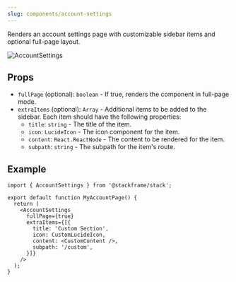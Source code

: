 ```yaml
---
slug: components/account-settings
---
```


Renders an account settings page with customizable sidebar items and optional full-page layout.

<div className="stack-image-showcase">
  <img src="../imgs/account-settings.png" alt="AccountSettings" />
</div>

## Props

- `fullPage` (optional): `boolean` - If true, renders the component in full-page mode.
- `extraItems` (optional): `Array` - Additional items to be added to the sidebar. Each item should have the following properties:
  - `title`: `string` - The title of the item.
  - `icon`: `LucideIcon` - The icon component for the item.
  - `content`: `React.ReactNode` - The content to be rendered for the item.
  - `subpath`: `string` - The subpath for the item's route.

## Example

```tsx
import { AccountSettings } from '@stackframe/stack';

export default function MyAccountPage() {
  return (
    <AccountSettings
      fullPage={true}
      extraItems={[{
        title: 'Custom Section',
        icon: CustomLucideIcon,
        content: <CustomContent />,
        subpath: '/custom',
      }]}
    />
  );
}
```

